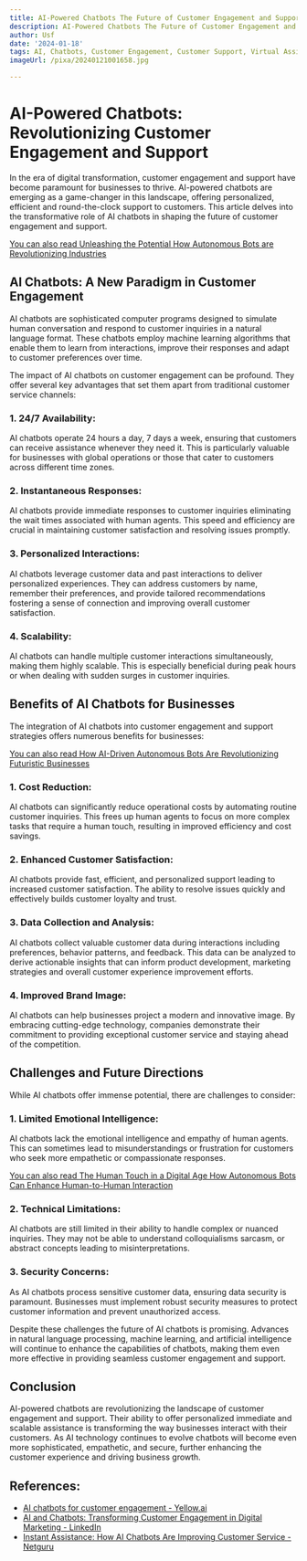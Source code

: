 ```yaml
---
title: AI-Powered Chatbots The Future of Customer Engagement and Support
description: AI-Powered Chatbots The Future of Customer Engagement and Support
author: Usf
date: '2024-01-18'
tags: AI, Chatbots, Customer Engagement, Customer Support, Virtual Assistants
imageUrl: /pixa/20240121001658.jpg

---
```

# AI-Powered Chatbots: Revolutionizing Customer Engagement and Support

In the era  of digital  transformation,  customer engagement  and support have become paramount for businesses to thrive. AI-powered chatbots are  emerging as a game-changer in this landscape, offering personalized, efficient and round-the-clock support to customers. This article delves into the transformative role of AI chatbots in shaping the future of customer engagement and support.

[You can also read Unleashing the Potential How Autonomous  Bots are  Revolutionizing Industries](Unleashing%20the%20Potential%20How%20Autonomous%20Bots%20are%20Revolutionizing%20Industries)


## AI  Chatbots:  A New Paradigm in Customer Engagement

AI chatbots are sophisticated computer programs designed to simulate human conversation and respond to customer inquiries in a natural language format. These chatbots employ machine learning algorithms that enable them to learn from interactions, improve  their responses  and adapt to customer preferences over time.

The impact of  AI  chatbots  on customer engagement can  be profound. They offer several key advantages that set them  apart from traditional customer service  channels:

### 1. 24/7 Availability:

AI chatbots operate 24  hours a  day, 7  days a week, ensuring that customers can receive assistance whenever  they need it. This is particularly valuable for businesses with global operations or those that cater to customers across different time zones.

### 2. Instantaneous Responses:

AI chatbots provide immediate responses to customer inquiries eliminating the wait  times associated with human agents. This speed and efficiency are  crucial in maintaining customer satisfaction and resolving issues promptly.

### 3. Personalized  Interactions:

AI chatbots leverage customer data and past interactions to deliver personalized experiences. They  can address customers  by name, remember their preferences, and provide tailored recommendations fostering a sense of connection and improving overall  customer satisfaction.

### 4. Scalability:

AI chatbots can handle multiple customer interactions simultaneously, making them highly scalable. This is  especially beneficial during peak hours or when dealing with  sudden surges in customer inquiries.

## Benefits of AI Chatbots  for  Businesses

The integration of AI chatbots into customer engagement  and support strategies offers numerous benefits for businesses:

[You can also  read  How AI-Driven Autonomous Bots Are Revolutionizing Futuristic Businesses](How%20AI-Driven%20Autonomous%20Bots%20Are%20Revolutionizing%20Futuristic%20Businesses)


### 1. Cost Reduction:

AI chatbots can significantly reduce operational costs by  automating routine customer  inquiries. This  frees  up human agents to focus on more complex tasks that require a human touch, resulting  in improved efficiency  and  cost savings.

### 2. Enhanced Customer Satisfaction:

AI chatbots provide fast, efficient, and personalized support leading to increased customer satisfaction.  The ability  to resolve issues quickly and effectively builds customer loyalty and trust.

### 3. Data Collection and Analysis:

AI chatbots collect valuable customer data during interactions including preferences, behavior patterns, and feedback. This data can be analyzed to derive actionable  insights that  can inform product development,  marketing strategies  and overall customer experience improvement efforts.

###  4. Improved Brand Image:

AI chatbots can help businesses project a modern and innovative image. By embracing cutting-edge technology, companies demonstrate their commitment to providing exceptional customer service and  staying ahead of the competition.

## Challenges and Future Directions

While AI chatbots offer immense potential, there are challenges to consider:

### 1. Limited Emotional Intelligence:

AI chatbots lack the emotional  intelligence and empathy of human agents. This  can sometimes lead to  misunderstandings  or frustration for customers who seek more empathetic or compassionate responses.

[You can also read The Human Touch in a Digital Age How Autonomous Bots Can Enhance Human-to-Human Interaction](The%20Human%20Touch%20in%20a%20Digital%20Age%20How%20Autonomous%20Bots%20Can%20Enhance%20Human-to-Human%20Interaction)


### 2. Technical Limitations:

AI  chatbots are still limited  in their ability to  handle complex or  nuanced inquiries. They  may not be able  to  understand colloquialisms sarcasm, or abstract concepts leading to  misinterpretations.

### 3. Security Concerns:

As AI chatbots process sensitive customer data, ensuring data  security is paramount. Businesses must implement robust security measures to protect customer information and prevent unauthorized access.

Despite these challenges the future of  AI chatbots is promising. Advances in natural language processing, machine learning, and artificial intelligence will continue to enhance  the capabilities of chatbots,  making them even more effective in providing seamless customer engagement and support.

## Conclusion

AI-powered chatbots are revolutionizing the landscape of customer engagement and support. Their  ability to offer personalized immediate and scalable assistance is transforming the way businesses interact with their customers. As AI technology continues  to evolve chatbots will become even more sophisticated, empathetic, and secure, further enhancing the customer experience and driving business growth.

## References:
- [AI chatbots for customer engagement - Yellow.ai](https://yellow.ai/blog/chatbots-for-customer-engagement/)
- [AI and Chatbots: Transforming Customer Engagement in Digital Marketing - LinkedIn](https://www.linkedin.com/pulse/ai-chatbots-transforming-customer-engagement-digital-idauf)
- [Instant Assistance: How AI Chatbots Are Improving Customer Service - Netguru](https://www.netguru.com/blog/ai-chatbots-improving-customer-service)
